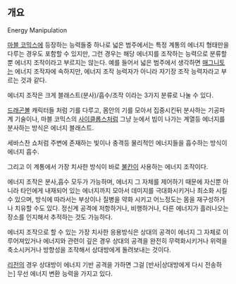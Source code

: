 == 개요 ==

Energy Manipulation

[[마블 코믹스]]에 등장하는 능력들중 하나로 넓은 범주에서는 특정 계통의 에너지 형태만을 다루는 경우도 포함할 수 있지만, 그런 경우는 해당 에너지를 조작하는 능력으로 분류할뿐 에너지 조작이라고 부르지는 않는다. 예를 들어서 넓은 범주에서 생각하면 [[매그니토]]는 에너지 조작자에 속하지만, 에너지 조작 능력자가 아니라 자기장 조작 능력자라고 부르는 것과 같다. 

에너지 조작은 크게 블래스트(분사)/흡수/조작 이라는 3가지 분류로 나눌 수 있다. 

[[드래곤볼]] 캐릭터들 처럼 기를 다루고, 몸안의 기를 모아서 집중시킨뒤 분사하는 기공파계 기술이나, 마블 코믹스의 [[사이클롭스(마블 코믹스)|사이클롭스]]처럼 그냥 눈에서 빔이 나가는 계열등 에너지를 분사하는 방식은 에너지 블래스트. 

세바스찬 쇼처럼 주변에 존재하는 빛이나 충격등 물리적인 에너지들을 흡수하는 방식이 에너지 흡수. 

그리고 이 계통에서 가장 치사한 방식이 바로 [[불칸(마블 코믹스)|불칸]]이 사용하는 에너지 조작이다. 

에너지 조작은 분사,흡수 모두가 가능하며, 에너지 그 자체를 제어하기 때문에 자신뿐 아니라 타인에게 내재되어 있는 에너지까지 모아서 데미지를 극대화시키거나 최소화 시킬 수 있으며,  방식에 따라서는 부상이나 질병을 약화 시키고 어느정도는 몸을 재구성하거나 치유할 수도 있다. 정신계 공격에 저항하거나, 비행하거나, 다른 에너지가 흘러나오는 장소를 인지해서 추적하는 것도 가능하다. 

에너지 조작으로 할 수 있는 가장 치사한 응용방식은 상대의 공격이 에너지 그 자체로 이루어져있거나 에너지와 관련이 깊은 경우 상대의 공격을 완전히 무력화시키거나 위력을 축소시커거나 방향성을 조작해서 상대방에게 돌려보내는 것이다.

[[리전(마블 코믹스)|리전]]의 경우 상대방이 에너지 기반 공격을 가하면 그걸 [반사|상대방에게 다시 전송하는] 무선 에너지 변환 능력을 가지고 있다. 
